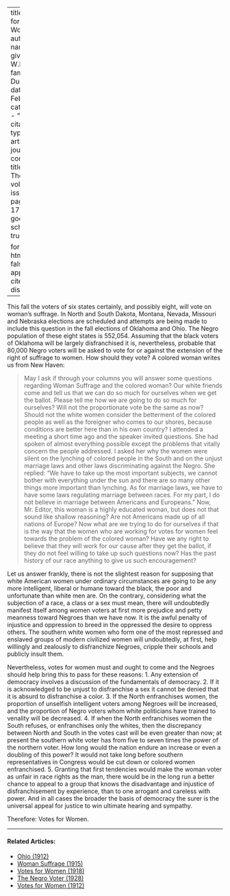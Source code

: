 
---
title: 'Votes for Women'
author:
  - name:
      given: W.E.B.
      family: Du Bois
date: Feb. 1914
categories: 
  - ""
citation: 
  type: article-journal
  container-title: The Crisis
  volume: 8
  issue: 4
  page: 179-180
google-scholar: true

format:
  html:
    toc: false
    appendix-cite-as: display
---



This fall the voters of six states certainly, and possibly eight, will vote on woman's suffrage. In North and South Dakota, Montana, Nevada, Missouri and Nebraska elections are scheduled and attempts are being made to include this question in the fall elections of Oklahoma and Ohio. The Negro population of these eight states is 552,054. Assuming that the black voters of Oklahoma will be largely disfranchised it is, nevertheless, probable that 80,000 Negro voters will be asked to vote for or against the extension of the right of suffrage to women. How should they vote? A colored woman writes us from New Haven: 

> May I ask if through your columns you will answer some questions regarding Woman Suffrage and the colored woman? Our white friends come and tell us that we can do so much for ourselves when we get the ballot. Please tell me how we are going to do so much for ourselves? Will not the proportionate vote be the same as now? Should not the white women consider the betterment of the colored people as well as the foreigner who comes to our shores, because conditions are better here than in his own country? I attended a meeting a short time ago and the speaker invited questions. She had spoken of almost everything possible except the problems that vitally concern the people addressed. I asked her why the women were silent on the lynching of colored people in the South and on the unjust marriage laws and other laws discriminating against the Negro. She replied: "We have to take up the most important subjects, we cannot bother with everything under the sun and there are so many other things more important than lynching. As for marriage laws, we have to have some laws regulating marriage between races. For my part, I do not believe in marriage between Americans and Europeans." Now, Mr. Editor, this woman is a highly educated woman, but does not that sound like shallow reasoning? Are not Americans made up of all nations of Europe? Now what are we trying to do for ourselves if that is the way that the women who are working for votes for women feel towards the problem of the colored woman? Have we any right to believe that they will work for our cause after they get the ballot, if they do not feel willing to take up such questions now? Has the past history of our race anything to give us such encouragement? 

Let us answer frankly, there is not the slightest reason for supposing that white American women under ordinary circumstances are going to be any more intelligent, liberal or humane toward the black, the poor and unfortunate than white men are. On the contrary, considering what the subjection of a race, a class or a sex must mean, there will undoubtedly manifest itself among women voters at first more prejudice and petty meanness toward Negroes than we have now. It is the awful penalty of injustice and oppression to breed in the oppressed the desire to oppress others. The southern white women who form one of the most repressed and enslaved groups of modern civilized women will undoubtedly, at first, help willingly and zealously to disfranchize Negroes, cripple their schools and publicly insult them.

Nevertheless, votes for women must and ought to come and the Negroes should help bring this to pass for these reasons: 
1. Any extension of democracy involves a discussion of the fundamentals of democracy. 
2. If it is acknowledged to be unjust to disfranchise a sex it cannot be denied that it is absurd to disfranchise a color. 
3. If the North enfranchises women, the proportion of unselfish intelligent voters among Negroes will be increased, and the proportion of Negro voters whom white politicians have trained to venality will be decreased. 
4. If when the North enfranchises women the South refuses, or enfranchises only the whites, then the discrepancy between North and South in the votes cast will be even greater than now; at present the southern white voter has from five to seven times the power of the northern voter. How long would the nation endure an increase or even a doubling of this power? It would not take long before southern representatives in Congress would be cut down or colored women enfranchised. 
5. Granting that first tendencies would make the woman voter as unfair in race rights as the man, there would be in the long run a better chance to appeal to a group that knows the disadvantage and injustice of disfranchisement by experience, than to one arrogant and careless with power. And in all cases the broader the basis of democracy the surer is the universal appeal for justice to win ultimate hearing and sympathy. 

Therefore: Votes for Women.

<!-- Similar articles start here -->

<hr>
#### Related Articles:

* [Ohio (1912)](/Volumes/04/04/ohio.html)
* [Woman Suffrage (1915)](/Volumes/09/06/womansuffrage.html)
* [Votes for Women (1918)](/Volumes/15/01/votes_for_women.html)
* [The Negro Voter (1928)](/Volumes/35/08/negro_voter.html)
* [Votes for Women (1912)](/Volumes/04/05/votes_for_women.html)

<!-- Similar articles end here -->